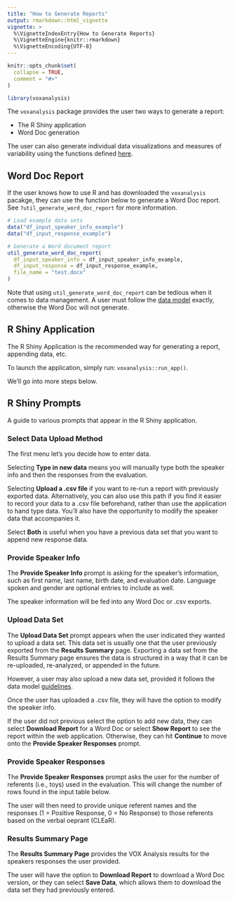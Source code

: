 ```yaml
---
title: "How to Generate Reports"
output: rmarkdown::html_vignette
vignette: >
  %\VignetteIndexEntry{How to Generate Reports}
  %\VignetteEngine{knitr::rmarkdown}
  %\VignetteEncoding{UTF-8}
---
```


```r
knitr::opts_chunk$set(
  collapse = TRUE,
  comment = "#>"
)
```

```r
library(voxanalysis)
```

The `voxanalysis` package provides the user two ways to generate a report:

* The R Shiny application
* Word Doc generation

The user can also generate individual data visualizations and measures of variability using the functions defined [here](./datavizandcharts.html).

## Word Doc Report

If the user knows how to use R and has downloaded the `voxanalysis` pacakge, they can use the function below to generate a Word Doc report. See `?util_generate_word_doc_report` for more information.

```r
# Load example data sets
data("df_input_speaker_info_example")
data("df_input_response_example")

# Generate a Word document report
util_generate_word_doc_report(
  df_input_speaker_info = df_input_speaker_info_example,
  df_input_response = df_input_response_example,
  file_name = "test.docx"
)

```


Note that using `util_generate_word_doc_report` can be tedious when it comes to data management. A user must follow the [data model](https://free-state-analytics.github.io/voxanalysis/articles/datamodel.html) exactly, otherwise the Word Doc will not generate.

## R Shiny Application

The R Shiny Application is the recommended way for generating a report, appending data, etc.

To launch the application, simply run: `voxanalysis::run_app()`.

We'll go into more steps below.

## R Shiny Prompts

A guide to various prompts that appear in the R Shiny application.

### Select Data Upload Method

The first menu let's you decide how to enter data.

Selecting **Type in new data** means you will manually type both the speaker info and then the responses from the evaluation.

Selecting **Upload a .csv file** if you want to re-run a report with previously exported data. Alternatively, you can also use this path if you find it easier to record your data to a .csv file beforehand, rather than use the application to hand type data. You'll also have the opportunity to modify the speaker data that accompanies it.

Select **Both** is useful when you have a previous data set that you want to append new response data.

### Provide Speaker Info

The **Provide Speaker Info** prompt is asking for the speaker's information, such as first name, last name, birth date, and evaluation date. Language spoken and gender are optional entries to include as well.
 
The speaker information will be fed into any Word Doc or .csv exports.

### Upload Data Set

The **Upload Data Set** prompt appears when the user indicated they wanted to upload a data set. This data set is usually one that the user previously exported from the **Results Summary** page. Exporting a data set from the Results Summary page ensures the data is structured in a way that it can be re-uploaded, re-analyzed, or appended in the future.

However, a user may also upload a new data set, provided it follows the data model [guidelines](https://free-state-analytics.github.io/voxanalysis/articles/datamodel.html).

Once the user has uploaded a .csv file, they will have the option to modify the speaker info.

If the user did not previous select the option to add new data, they can select **Download Report** for a Word Doc or select **Show Report** to see the report within the web application. Otherwise, they can hit **Continue** to move onto the **Provide Speaker Responses** prompt.

### Provide Speaker Responses

The **Provide Speaker Responses** prompt asks the user for the number of referents (i.e., toys) used in the evaluation. This will change the number of rows found in the input table below.

The user will then need to provide unique referent names and the responses (1 = Positive Response, 0 = No Response) to those referents based on the verbal oeprant (CLEaR).

### Results Summary Page

The **Results Summary Page** provides the VOX Analysis results for the speakers responses the user provided. 

The user will have the option to **Download Report** to download a Word Doc version, or they can select **Save Data**, which allows them to download the data set they had previously entered.
